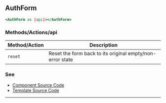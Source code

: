 ## AuthForm

```handlebars
<AuthForm as |api|></AuthForm>
```

### Methods/Actions/api

| Method/Action |  Description |
| --- | --- |
| `reset` | Reset the form back to its original empty/non-error state |

### See

- [Component Source Code](./index.js)
- [Template Source Code](./index.hbs)

---
